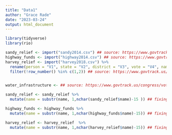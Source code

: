 ```yaml
---
title: "Data1"
author: "Grace Rade"
date: "2023-03-24"
output: html_document
---
```

```r
library(tidyverse)
library(rio)
```

```r
sandy_relief <- import("sandy2014.csv") ## source: https://www.govtrack.us/congress/votes/113-2013/s4 
highway_funds <- import("highway2014.csv") ## source: https://www.govtrack.us/congress/votes/113-2014/s248
harvey_relief <- import("harvey2018.csv") %>% 
  rename(person = "V1", state = "V2", district = "V3", vote = "V4", name = "V5", party = "V6") %>% 
  filter(!row_number() %in% c(1,2)) ## source: https://www.govtrack.us/congress/votes/115-2017/s192


water_infrastructure <- ## source: https://www.govtrack.us/congress/votes/115-2018/s225


```

```r
sandy_relief <- sandy_relief %>% 
  mutate(name = substr(name, 1,nchar(sandy_relief$name)-15 )) ## fixing senator names

highway_funds <- highway_funds %>% 
  mutate(name = substr(name, 1,nchar(highway_funds$name)-15)) ## fixing senator names

harvey_relief <- harvey_relief  %>% 
  mutate(name = substr(name, 1,nchar(harvey_relief$name)-15)) ## fixing senator names
```

